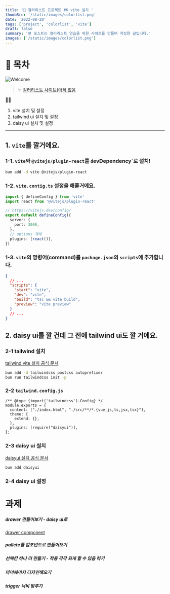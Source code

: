 ```yaml
---
title: '🎉 컬러리스트 프로젝트 #6 vite 설치 '
thumbSrc: '/static/images/colorlist.png'
date: '2022-08-20'
tags: ['project', 'colorlist', 'vite']
draft: false
summary: '본 포스트는 컬러리스트 연습을 위한 사이트를 만들며 작성한 글입니다.'
images: ['/static/images/colorlist.png']
---
```


# 📌 목차

![Welcome](/static/images/colorlist.png)

> ✨ [컬러리스트 사이트(아직 없음](https://www.)

💁🏻

1. vite 설치 및 설정
2. tailwind ui 설치 및 설정
3. daisy ui 설치 및 설정

---

## 1. `vite`를 깔거에요.

### 1-1. `vite`와 `@vitejs/plugin-react`를 `d`evDependency`로 설치!

```bash
bun add -d vite @vitejs/plugin-react
```

### 1-2. `vite.contig.ts` 설정을 해줄거에요.

```ts
import { defineConfig } from 'vite'
import react from '@vitejs/plugin-react'

// https://vitejs.dev/config/
export default defineConfig({
  server: {
    port: 3000,
  },
  // options 객체
  plugins: [react()],
})
```

### 1-3. `vite`의 명령어(command)를 `package.json`의 `scripts`에 추가합니다.

```json
{
  // ...
  "scripts": {
    "start": "vite",
    "dev": "vite",
    "build": "tsc && vite build",
    "preview": "vite preview"
  }
  // ...
}
```

## 2. daisy ui를 깔 건데 그 전에 tailwind ui도 깔 거에요.

### 2-1 tailwind 설치

[tailwind vite 설치 공식 문서](https://tailwindcss.com/docs/guides/vite)

```bash
bun add -d tailwindcss postcss autoprefixer
bun run tailwindcss init -p
```

### 2-2 `tailwind.config.js`

```
/** @type {import('tailwindcss').Config} */
module.exports = {
  content: ["./index.html", "./src/**/*.{vue,js,ts,jsx,tsx}"],
  theme: {
    extend: {},
  },
  plugins: [require("daisyui")],
};
```

### 2-3 daisy ui 설치

[daisyui 설치 공식 문서](https://daisyui.com/docs/install/)

```bash
bun add daisyui
```

### 2-4 daisy ui 설정

# 과제

##### drawer 만들어보기 - daisy ui로

[drawer component](https://daisyui.com/components/drawer/)

##### pallete를 컴포넌트로 만들어보기

##### 선택칸 하나 더 만들기 - 적용 각각 되게 할 수 있음 하기

##### 마이페이지 디자인해오기

##### trigger 너비 맞추기
